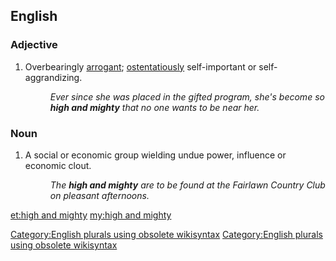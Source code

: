 ==English==

===Adjective===
{{en-adj|head=[[high]] [[and]] [[mighty]]|high and mightier|sup=high and mightiest|more}}
# {{context|idiomatic|lang=en}} Overbearingly [[arrogant]]; [[ostentatiously]] self-important or self-aggrandizing.
#: ''Ever since she was placed in the gifted program, she's become so '''high and mighty''' that no one wants to be near her.''

===Noun===
{{en-plural noun|head=[[high]] [[and]] [[mighty]]}}

# {{context|idiomatic|lang=en}} A social or economic group wielding undue power, influence or economic clout.
#: ''The '''high and mighty''' are to be found at the Fairlawn Country Club on pleasant afternoons.''

[[Category:English plurals using obsolete wikisyntax]][[Category:English plurals using obsolete wikisyntax]]

[[et:high and mighty]]
[[my:high and mighty]]